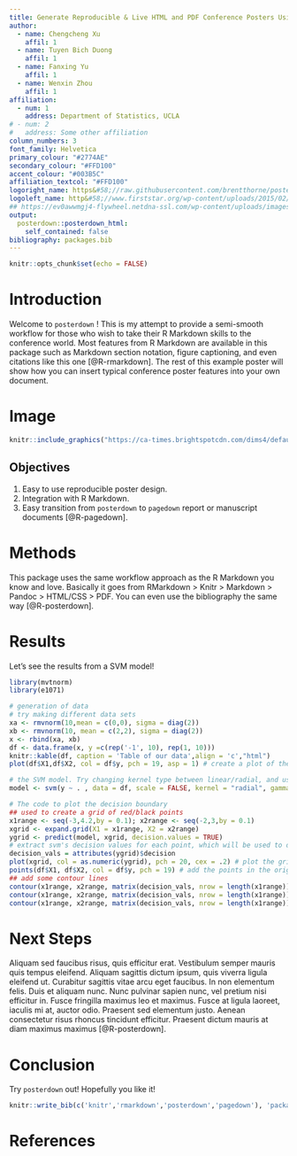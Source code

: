 ```yaml
---
title: Generate Reproducible & Live HTML and PDF Conference Posters Using RMarkdown
author:
  - name: Chengcheng Xu
    affil: 1
  - name: Tuyen Bich Duong
    affil: 1
  - name: Fanxing Yu
    affil: 1
  - name: Wenxin Zhou
    affil: 1
affiliation:
  - num: 1
    address: Department of Statistics, UCLA
# - num: 2
#   address: Some other affiliation
column_numbers: 3
font_family: Helvetica
primary_colour: "#2774AE"
secondary_colour: "#FFD100"
accent_colour: "#003B5C"
affiliation_textcol: "#FFD100"
logoright_name: https&#58;//raw.githubusercontent.com/brentthorne/posterdown/master/images/betterhexlogo.png
logoleft_name: http&#58;//www.firststar.org/wp-content/uploads/2015/02/ucla1.jpg
## https://ev0awwmgj4-flywheel.netdna-ssl.com/wp-content/uploads/images/products/products-University-of-CA-Los-Angeles-Seal.jpg
output: 
  posterdown::posterdown_html:
    self_contained: false
bibliography: packages.bib
---
```


```r
knitr::opts_chunk$set(echo = FALSE)
```

# Introduction

Welcome to `posterdown` ! This is my attempt to provide a semi-smooth workflow for those who wish to take their R Markdown skills to the conference world. Most features from R Markdown are available in this package such as Markdown section notation, figure captioning, and even citations like this one [@R-rmarkdown]. The rest of this example poster will show how you can insert typical conference poster features into your own document. 

# Image
```r
knitr::include_graphics("https://ca-times.brightspotcdn.com/dims4/default/4d3b462/2147483647/strip/true/crop/1000x650+0+0/resize/840x546!/quality/90/?url=https%3A%2F%2Fca-times.brightspotcdn.com%2F1a%2Fce%2F1f17cb25894c5c06fcb15d4c0ce8%2Fla-sp-sn-ucla-football-defensive-line-20140813-001")
```

## Objectives

1. Easy to use reproducible poster design. 
2. Integration with R Markdown.
3. Easy transition from `posterdown` to `pagedown` report or manuscript documents [@R-pagedown].

# Methods

This package uses the same workflow approach as the R Markdown you know and love. Basically it goes from RMarkdown > Knitr > Markdown > Pandoc > HTML/CSS > PDF. You can even use the bibliography the same way [@R-posterdown].

# Results

Let's see the results from a SVM model!

```r
library(mvtnorm)
library(e1071)

# generation of data
# try making different data sets
xa <- rmvnorm(10,mean = c(0,0), sigma = diag(2))
xb <- rmvnorm(10, mean = c(2,2), sigma = diag(2))
x <- rbind(xa, xb)
df <- data.frame(x, y =c(rep('-1', 10), rep(1, 10)))
knitr::kable(df, caption = 'Table of our data',align = 'c',"html")
plot(df$X1,df$X2, col = df$y, pch = 19, asp = 1) # create a plot of the mixture

```



```r
# the SVM model. Try changing kernel type between linear/radial, and using different values of gamma and cost
model <- svm(y ~ . , data = df, scale = FALSE, kernel = "radial", gamma = 1, cost = 1)

# The code to plot the decision boundary
## used to create a grid of red/black points 
x1range <- seq(-3,4.2,by = 0.1); x2range <- seq(-2,3,by = 0.1)
xgrid <- expand.grid(X1 = x1range, X2 = x2range)
ygrid <- predict(model, xgrid, decision.values = TRUE)
# extract svm's decision values for each point, which will be used to draw contour lines
decision_vals = attributes(ygrid)$decision
plot(xgrid, col = as.numeric(ygrid), pch = 20, cex = .2) # plot the grid of points colored by the decision
points(df$X1, df$X2, col = df$y, pch = 19) # add the points in the original data
## add some contour lines
contour(x1range, x2range, matrix(decision_vals, nrow = length(x1range)), level = 0, add = TRUE, lwd = 2)
contour(x1range, x2range, matrix(decision_vals, nrow = length(x1range)), level = 0.5, add = TRUE, col = "black")
contour(x1range, x2range, matrix(decision_vals, nrow = length(x1range)), level = -0.5, add = TRUE, col = "red")
```

# Next Steps

Aliquam sed faucibus risus, quis efficitur erat. Vestibulum semper mauris quis tempus eleifend. Aliquam sagittis dictum ipsum, quis viverra ligula eleifend ut. Curabitur sagittis vitae arcu eget faucibus. In non elementum felis. Duis et aliquam nunc. Nunc pulvinar sapien nunc, vel pretium nisi efficitur in. Fusce fringilla maximus leo et maximus. Fusce at ligula laoreet, iaculis mi at, auctor odio. Praesent sed elementum justo. Aenean consectetur risus rhoncus tincidunt efficitur. Praesent dictum mauris at diam maximus maximus [@R-posterdown].

# Conclusion

Try `posterdown` out! Hopefully you like it!

```r
knitr::write_bib(c('knitr','rmarkdown','posterdown','pagedown'), 'packages.bib')
```

# References
